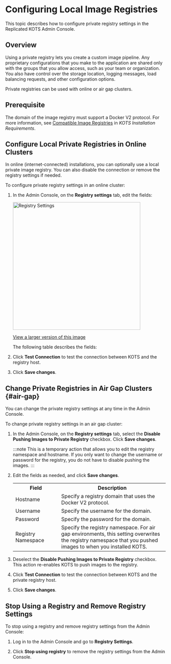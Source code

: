 
# Configuring Local Image Registries

This topic describes how to configure private registry settings in the Replicated KOTS Admin Console.

## Overview

Using a private registry lets you create a custom image pipeline. Any proprietary configurations that you make to the application are shared only with the groups that you allow access, such as your team or organization. You also have control over the storage location, logging messages, load balancing requests, and other configuration options.

Private registries can be used with online or air gap clusters.

## Prerequisite

The domain of the image registry must support a Docker V2 protocol. For more information, see [Compatible Image Registries](installing-general-requirements#registries) in _KOTS Installation Requirements_.

## Configure Local Private Registries in Online Clusters

In online (internet-connected) installations, you can optionally use a local private image registry. You can also disable the connection or remove the registry settings if needed.

To configure private registry settings in an online cluster:

1. In the Admin Console, on the **Registry settings** tab, edit the fields:
    
    <img src="/images/registry-settings.png" alt="Registry Settings" width="400"></img>

    [View a larger version of this image](/images/registry-settings.png)

    The following table describes the fields:

    <ImageRegistrySettings/>

1. Click **Test Connection** to test the connection between KOTS and the registry host.

1. Click **Save changes**.

## Change Private Registries in Air Gap Clusters {#air-gap}

You can change the private registry settings at any time in the Admin Console.

To change private registry settings in an air gap cluster:

1. In the Admin Console, on the **Registry settings** tab, select the **Disable Pushing Images to Private Registry** checkbox. Click **Save changes**. 

   :::note
   This is a temporary action that allows you to edit the registry namespace and hostname. If you only want to change the username or password for the registry, you do not have to disable pushing the images.
   :::

1. Edit the fields as needed, and click **Save changes**.

     <table>
      <tr>
        <th width="30%">Field</th>
        <th width="70%">Description</th>
      </tr>
      <tr>
        <td>Hostname</td>
        <td>Specify a registry domain that uses the Docker V2 protocol.</td>
      </tr>
      <tr>
        <td>Username</td>
        <td>Specify the username for the domain.</td>
      </tr>
      <tr>
        <td>Password</td>
        <td>Specify the password for the domain.</td>
      </tr>
      <tr>
        <td>Registry Namespace</td>
        <td>Specify the registry namespace. For air gap environments, this setting overwrites the registry namespace that you pushed images to when you installed KOTS.</td>
      </tr>
     </table>

1. Deselect the **Disable Pushing Images to Private Registry** checkbox. This action re-enables KOTS to push images to the registry.

1. Click **Test Connection** to test the connection between KOTS and the private registry host.

1. Click **Save changes**.

## Stop Using a Registry and Remove Registry Settings

To stop using a registry and remove registry settings from the Admin Console:

1. Log in to the Admin Console and go to **Registry Settings**.

1. Click **Stop using registry** to remove the registry settings from the Admin Console.
